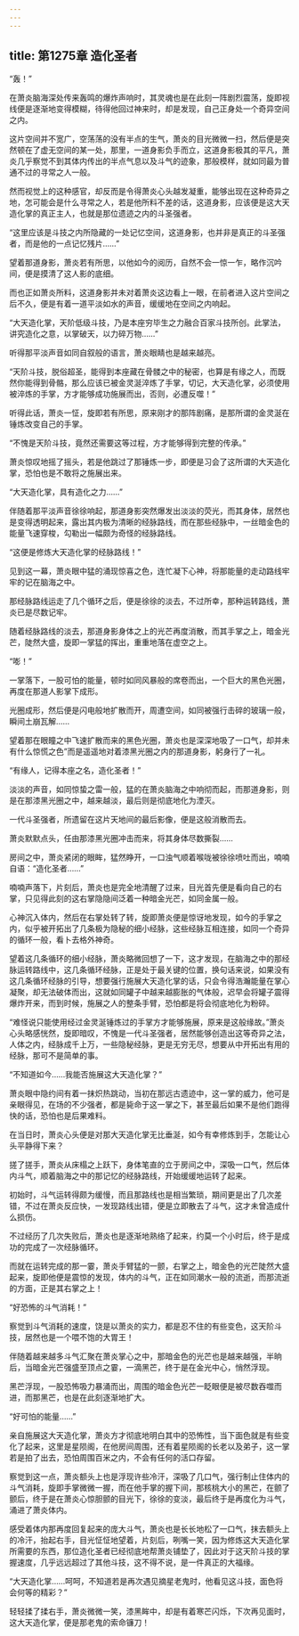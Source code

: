 ```yaml
---
---
---
```

title: 第1275章 造化圣者
---



“轰！”

在萧炎脑海深处传来轰鸣的爆炸声响时，其灵魂也是在此刻一阵剧烈震荡，旋即视线便是逐渐地变得模糊，待得他回过神来时，却是发现，自己正身处一个奇异空间之内。

这片空间并不宽广，空荡荡的没有半点的生气，萧炎的目光微微一扫，然后便是突然顿在了虚无空间的某一处，那里，一道身影负手而立，这道身影极其的平凡，萧炎几乎察觉不到其体内传出的半点气息以及斗气的迹象，那般模样，就如同最为普通不过的寻常之人一般。

然而视觉上的这种感官，却反而是令得萧炎心头越发凝重，能够出现在这种奇异之地，怎可能会是什么寻常之人，若是他所料不差的话，这道身影，应该便是这大天造化掌的真正主人，也就是那位遗迹之内的斗圣强者。

“这里应该是斗技之内所隐藏的一处记忆空间，这道身影，也并非是真正的斗圣强者，而是他的一点记忆残片……”

望着那道身影，萧炎若有所思，以他如今的阅历，自然不会一惊一乍，略作沉吟间，便是摸清了这人影的底细。

而也正如萧炎所料，这道身影并未对着萧炎这边看上一眼，在前者进入这片空间之后不久，便是有着一道平淡如水的声音，缓缓地在空间之内响起。

“大天造化掌，天阶低级斗技，乃是本座穷毕生之力融合百家斗技所创。此掌法，讲究造化之意，以掌破天，以力碎万物……”

听得那平淡声音如同自叙般的语言，萧炎眼睛也是越来越亮。

“天阶斗技，脱俗超圣，能得到本座藏在骨髅之中的秘密，也算是有缘之人，而既然你能得到骨骼，那么应该已被金灵涎淬炼了手掌，切记，大天造化掌，必须使用被淬炼的手掌，方才能够成功施展而出，否则，必遭反噬！”

听得此话，萧炎一怔，旋即若有所思，原来刚才的那阵剧痛，是那所谓的金灵涎在锤炼改变自己的手掌。

“不愧是天阶斗技，竟然还需要这等过程，方才能够得到完整的传承。”

萧炎惊叹地摇了摇头，若是他跳过了那锤炼一步，即便是习会了这所谓的大天造化掌，恐怕也是不敢将之施展出来。

“大天造化掌，具有造化之力……”

伴随着那平淡声音徐徐响起，那道身影突然爆发出淡淡的荧光，而其身体，居然也是变得透明起来，露出其内极为清晰的经脉路线，而在那些经脉中，一丝暗金色的能量飞速穿梭，勾勒出一幅颇为奇怪的经脉路线。

“这便是修炼大天造化掌的经脉路线！”

见到这一幕，萧炎眼中猛的涌现惊喜之色，连忙凝下心神，将那能量的走动路线牢牢的记在脑海之中。

那经脉路线运走了几个循环之后，便是徐徐的淡去，不过所幸，那种运转路线，萧炎已是尽数记牢。

随着经脉路线的淡去，那道身影身体之上的光芒再度消散，而其手掌之上，暗金光芒，陡然大盛，旋即一掌猛的挥出，重重地落在虚空之上。

“嘭！”

一掌落下，一股可怕的能量，顿时如同风暴般的席卷而出，一个巨大的黑色光圈，再度在那道人影掌下成形。

光圈成形，然后便是闪电般地扩散而开，周遭空间，如同被强行击碎的玻璃一般，瞬间土崩瓦解……

望着那在眼瞳之中飞速扩散而来的黑色光圈，萧炎也是深深地吸了一口气，却并未有什么惊慌之色”而是遥遥地对着漆黑光圈之内的那道身影，躬身行了一礼。

“有缘人，记得本座之名，造化圣者！”

淡淡的声音，如同惊蛰之雷一般，猛的在萧炎脑海之中响彻而起，而那道身影，则是在那漆黑光圈之中，越来越淡，最后则是彻底地化为湮灭。

一代斗圣强者，所遗留在这片天地间的最后影像，便是这般消散而去。

萧炎默默点头，任由那漆黑光圈冲击而来，将其身体尽数撕裂……

房间之中，萧炎紧闭的眼眸，猛然睁开，一口浊气顺着喉咙被徐徐喷吐而出，喃喃自语：“造化圣者……”

喃喃声落下，片刻后，萧炎也是完全地清醒了过来，目光首先便是看向自己的右掌，只见得此刻的这右掌隐隐间泛着一种暗金光芒，如同金属一般。

心神沉入体内，然后在右掌处转了转，旋即萧炎便是惊讶地发现，如今的手掌之内，似乎被开拓出了几条极为隐秘的细小经脉，这些经脉互相连接，如同一个奇异的循环一般，看卜去格外神奇。

望着这几条循环的细小经脉，萧炎略微回想了一下，这才发现，在脑海之中的那经脉运转路线中，这几条循环经脉，正是处于最关键的位置，换句话来说，如果没有这几条循环经脉的引导，想要强行施展大天造化掌的话，只会令得浩瀚能量在掌心凝聚，却无法破体而出，这就如同罐子中越来越膨胀的气体般，迟早会将罐子震得爆炸开来，而到时候，施展之人的整条手臂，恐怕都是将会彻底地化为粉碎。

“难怪说只能使用经过金灵涎锤炼过的手掌方才能够施展，原来是这般缘故。”萧炎心头略感恍然，旋即暗叹，不愧是一代斗圣强者，居然能够创造出这等奇异之法，人体之内，经脉成千上万，一些隐秘经脉，更是无穷无尽，想要从中开拓出有用的经脉，那可不是简单的事。

“不知道如今……我能否施展这大天造化掌？”

萧炎眼中隐约间有着一抹炽热跳动，当初在那远古遗迹中，这一掌的威力，他可是亲眼得见，在场的不少强者，都是毙命于这一掌之下，甚至最后如果不是他们跑得快的话，恐怕也是后果难料。

在当日时，萧炎心头便是对那大天造化掌无比垂涎，如今有幸修炼到手，怎能让心头平静得下来？

搓了搓手，萧炎从床榻之上跃下，身体笔直的立于房间之中，深吸一口气，然后体内斗气，顺着脑海之中的那记忆的经脉路线，开始缓缓地运转了起来。

初始时，斗气运转得颇为缓慢，而且那路线也是相当繁琐，期间更是出了几次差错，不过在萧炎反应快，一发现路线出错，便是立即散去了斗气，这才未曾造成什么损伤。

不过经历了几次失败后，萧炎也是逐渐地熟络了起来，约莫一个小时后，终于是成功的完成了一次经脉循环。

而就在运转完成的那一霎，萧炎手臂猛的一颤，右掌之上，暗金色的光芒陡然大盛起来，旋即他便是震惊的发现，体内的斗气，正在如同潮水一般的流逝，而那流逝的方面，正是其右掌之上！

“好恐怖的斗气消耗！”

察觉到斗气消耗的速度，饶是以萧炎的实力，都是忍不住的有些变色，这天阶斗技，居然也是一个喂不饱的大胃王！

伴随着越来越多斗气汇聚在萧炎掌心之中，那暗金色的光芒也是越来越强，半晌后，当暗金光芒强盛至顶点之霎，一滴黑芒，终于是在金光中心，悄然浮现。

黑芒浮现，一股恐怖吸力暴涌而出，周围的暗金色光芒一眨眼便是被尽数吞噬而进，而那黑芒，也是在此刻逐渐地扩大。

“好可怕的能量……”

亲自施展这大天造化掌，萧炎方才彻底地明白其中的恐怖性，当下面色就是有些变化了起来，这里是星陨阁，在他房间周围，还有着星陨阁的长老以及弟子，这一掌若是拍了出去，恐怕周围百米之内，不会有任何的活口存留。

察觉到这一点，萧炎额头上也是浮现许些冷汗，深吸了几口气，强行制止住体内的斗气消耗，旋即手掌微微一握，而在他手掌的握下间，那核桃大小的黑芒，在颤了颤后，终于是在萧炎心惊胆颤的目光下，徐徐的变淡，最后终于是再度化为斗气，涌进了萧炎体内。

感受着体内那再度回复起来的庞大斗气，萧炎也是长长地松了一口气，抹去额头上的冷汗，抬起右手，目光怔怔地望着，片刻后，咧嘴一笑，因为修炼这大天造化掌所需要的东西，那位造化圣者已经彻底地帮萧炎铺垫了，因此对于这天阶斗技的掌握速度，几乎远远超过了其他斗技，这不得不说，是一件真正的大福缘。

“大天造化掌……呵呵，不知道若是再次遇见摘星老鬼时，他看见这斗技，面色将会何等的精彩？”

轻轻揉了揉右手，萧炎微微一笑，漆黑眸中，却是有着寒芒闪烁，下次再见面时，这大天造化掌，便是那老鬼的索命镰刀！
